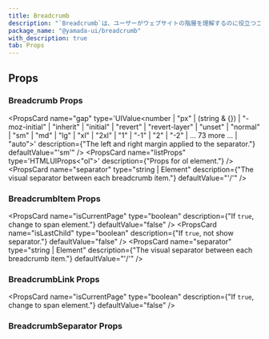 ```yaml
---
title: Breadcrumb
description: "`Breadcrumb`は、ユーザーがウェブサイトの階層を理解するのに役立つコンポーネントです。"
package_name: "@yamada-ui/breadcrumb"
with_description: true
tab: Props
---
```


## Props

### Breadcrumb Props

<PropsCard
  name="gap"
  type='UIValue<number | "px" | (string & {}) | "-moz-initial" | "inherit" | "initial" | "revert" | "revert-layer" | "unset" | "normal" | "sm" | "md" | "lg" | "xl" | "2xl" | "1" | "-1" | "2" | "-2" | ... 73 more ... | "auto">'
  description={"The left and right margin applied to the separator."}
  defaultValue="'sm'"
/>
<PropsCard
  name="listProps"
  type='HTMLUIProps<"ol">'
  description={"Props for ol element."}
/>
<PropsCard
  name="separator"
  type="string | Element"
  description={"The visual separator between each breadcrumb item."}
  defaultValue="'/'"
/>

### BreadcrumbItem Props

<PropsCard
  name="isCurrentPage"
  type="boolean"
  description={"If `true`, change to span element."}
  defaultValue="false"
/>
<PropsCard
  name="isLastChild"
  type="boolean"
  description={"If `true`, not show separator."}
  defaultValue="false"
/>
<PropsCard
  name="separator"
  type="string | Element"
  description={"The visual separator between each breadcrumb item."}
  defaultValue="'/'"
/>

### BreadcrumbLink Props

<PropsCard
  name="isCurrentPage"
  type="boolean"
  description={"If `true`, change to span element."}
  defaultValue="false"
/>

### BreadcrumbSeparator Props

